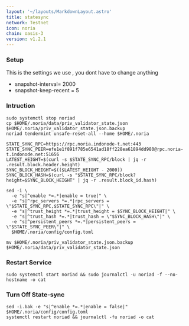 ```yaml
---
layout: '~/layouts/MarkdownLayout.astro'
title: statesync
network: Testnet
icon: noria
chain: oasis-3
version: v1.2.1
---
```

### Setup
This is the settings we use , you dont have to change anything

- snapshot-interval= 2000
- snapshot-keep-recent = 5

### Intruction

```
sudo systemctl stop noriad
cp $HOME/.noria/data/priv_validator_state.json $HOME/.noria/priv_validator_state.json.backup
noriad tendermint unsafe-reset-all --home $HOME/.noria

STATE_SYNC_RPC=https://rpc.noria.indonode-t.net:443
STATE_SYNC_PEER=efe1e1f891f785e6541ad18ff228ea61894dd980@rpc.noria-t.indonode.net:51656
LATEST_HEIGHT=$(curl -s $STATE_SYNC_RPC/block | jq -r .result.block.header.height)
SYNC_BLOCK_HEIGHT=$(($LATEST_HEIGHT - 2000))
SYNC_BLOCK_HASH=$(curl -s "$STATE_SYNC_RPC/block?height=$SYNC_BLOCK_HEIGHT" | jq -r .result.block_id.hash)

sed -i \
  -e "s|^enable *=.*|enable = true|" \
  -e "s|^rpc_servers *=.*|rpc_servers = \"$STATE_SYNC_RPC,$STATE_SYNC_RPC\"|" \
  -e "s|^trust_height *=.*|trust_height = $SYNC_BLOCK_HEIGHT|" \
  -e "s|^trust_hash *=.*|trust_hash = \"$SYNC_BLOCK_HASH\"|" \
  -e "s|^persistent_peers *=.*|persistent_peers = \"$STATE_SYNC_PEER\"|" \
  $HOME/.noria/config/config.toml

mv $HOME/.noria/priv_validator_state.json.backup $HOME/.noria/data/priv_validator_state.json
```

### Restart Service
```
sudo systemctl start noriad && sudo journalctl -u noriad -f --no-hostname -o cat
```

### Turn Off State-sync
```
sed -i.bak -e "s|^enable *=.*|enable = false|" $HOME/.noria/config/config.toml
systemctl restart noriad && journalctl -fu noriad -o cat
```